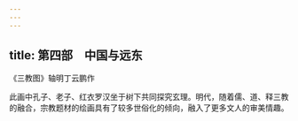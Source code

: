```yaml
---
---
---
```

title: 第四部　中国与远东
---







《三教图》轴明丁云鹏作

此画中孔子、老子、红衣罗汉坐于树下共同探究玄理。明代，随着儒、道、释三教的融合，宗教题材的绘画具有了较多世俗化的倾向，融入了更多文人的审美情趣。